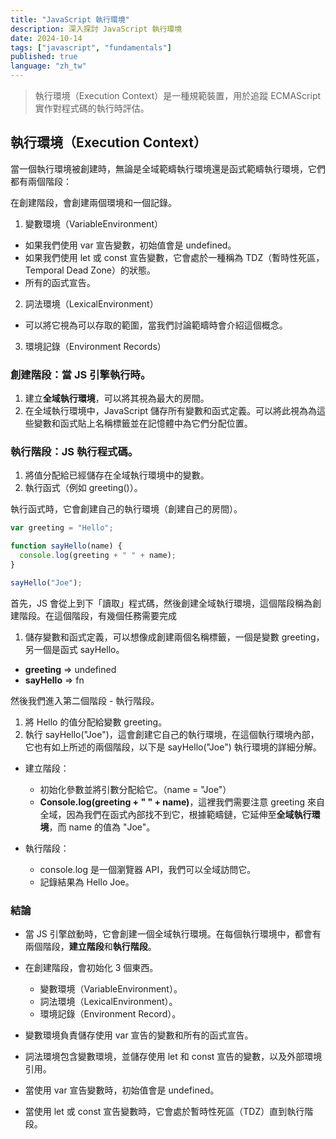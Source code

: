 ```yaml
---
title: "JavaScript 執行環境"
description: 深入探討 JavaScript 執行環境
date: 2024-10-14
tags: ["javascript", "fundamentals"]
published: true
language: "zh_tw"
---
```


> 執行環境（Execution Context）是一種規範裝置，用於追蹤 ECMAScript 實作對程式碼的執行時評估。

## 執行環境（Execution Context）

當一個執行環境被創建時，無論是全域範疇執行環境還是函式範疇執行環境，它們都有兩個階段：

在創建階段，會創建兩個環境和一個記錄。

1. 變數環境（VariableEnvironment）

- 如果我們使用 var 宣告變數，初始值會是 undefined。
- 如果我們使用 let 或 const 宣告變數，它會處於一種稱為 TDZ（暫時性死區，Temporal Dead Zone）的狀態。
- 所有的函式宣告。

2. 詞法環境（LexicalEnvironment）

- 可以將它視為可以存取的範圍，當我們討論範疇時會介紹這個概念。

3. 環境記錄（Environment Records）

### 創建階段：當 JS 引擎執行時。

1. 建立**全域執行環境**，可以將其視為最大的房間。
2. 在全域執行環境中，JavaScript 儲存所有變數和函式定義。可以將此視為為這些變數和函式貼上名稱標籤並在記憶體中為它們分配位置。

### 執行階段：JS 執行程式碼。

1. 將值分配給已經儲存在全域執行環境中的變數。
2. 執行函式（例如 greeting()）。

執行函式時，它會創建自己的執行環境（創建自己的房間）。

```js
var greeting = "Hello";

function sayHello(name) {
  console.log(greeting + " " + name);
}

sayHello("Joe");
```

首先，JS 會從上到下「讀取」程式碼，然後創建全域執行環境，這個階段稱為創建階段。在這個階段，有幾個任務需要完成

1. 儲存變數和函式定義，可以想像成創建兩個名稱標籤，一個是變數 greeting，另一個是函式 sayHello。

- **greeting** => undefined
- **sayHello** => fn

然後我們進入第二個階段 - 執行階段。

1. 將 Hello 的值分配給變數 greeting。
2. 執行 sayHello("Joe")，這會創建它自己的執行環境，在這個執行環境內部，它也有如上所述的兩個階段，以下是 sayHello("Joe") 執行環境的詳細分解。

- 建立階段：

  - 初始化參數並將引數分配給它。（name = "Joe"）
  - **Console.log(greeting + " " + name)**，這裡我們需要注意 greeting 來自全域，因為我們在函式內部找不到它，根據範疇鏈，它延伸至**全域執行環境**，而 name 的值為 "Joe"。

- 執行階段：
  - console.log 是一個瀏覽器 API，我們可以全域訪問它。
  - 記錄結果為 Hello Joe。

### 結論

- 當 JS 引擎啟動時，它會創建一個全域執行環境。在每個執行環境中，都會有兩個階段，**建立階段**和**執行階段**。
- 在創建階段，會初始化 3 個東西。

  - 變數環境（VariableEnvironment）。
  - 詞法環境（LexicalEnvironment）。
  - 環境記錄（Environment Record）。

- 變數環境負責儲存使用 var 宣告的變數和所有的函式宣告。
- 詞法環境包含變數環境，並儲存使用 let 和 const 宣告的變數，以及外部環境引用。
- 當使用 var 宣告變數時，初始值會是 undefined。
- 當使用 let 或 const 宣告變數時，它會處於暫時性死區（TDZ）直到執行階段。
